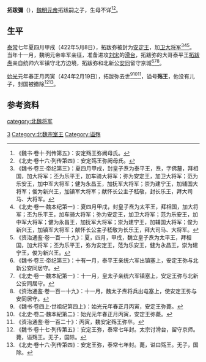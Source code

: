'''拓跋彌'''（{{bd|?||424年|2月19日|catIdx=t}}），[[魏明元帝|魏明元帝]]拓跋嗣之子，生母不详<ref>《魏书·卷十·列传第五》：安定殇王弥阙母氏。</ref><ref>《北史·卷十六·列传第四》：安定殇王弥阙母氏。</ref>。

==生平==
[[泰常|泰常]]七年夏四月甲戌（422年5月8日），拓跋弥被封为[[安定王|安定王]]，加[[卫大将军|卫大将军]]<ref>《魏书·卷三·帝纪第三》：夏四月甲戌，封皇子焘为泰平王，焘，字佛釐，拜相国，加大将军；丕为乐平王，加车骑大将军；弥为安定王，加卫大将军；范为乐安王，加中军大将军；健为永昌王，加抚军大将军；崇为建宁王，加辅国大将军；俊为新兴王，加镇军大将军；献怀长公主子嵇敬，封长乐王，拜大司马、大将军。</ref><ref>《北史·卷一·魏本纪第一》：夏四月甲戌，封皇子焘为太平王，拜相国，加大将军；丕为乐平王，加车骑大将军；弥为安定王，加卫大将军；范为乐安王，加中军大将军；健为永昌王，加抚军大将军；崇为建宁王，加辅国大将军；俊为新兴王，加镇军大将军；献怀长公主子嵇敬为长乐王，拜大司马、大将军。</ref><ref>《资治通鉴·卷一百一十九》：夏，四月，甲戌，魏立皇子焘为太平王，拜相国，加大将军；丕为乐平王，弥为安定王，范为乐安王，健为永昌王，崇为建宁王，俊为新兴王。</ref>。当年十一月，魏明元帝率军亲征，准备进攻[[刘宋|刘宋]]的[[滑台|滑台]]，拓跋弥的大哥泰平王[[拓跋焘|拓跋焘]]亲自统帅六军镇守北方边境，拓跋弥和北新公[[安同|安同]]留守京城<ref>《魏书·卷三·帝纪第三》：十有一月，泰平王亲统六军出镇塞上，安定王弥与北新公安同居守。</ref><ref>《北史·卷一·魏本紀第一》：十一月，皇太子亲统六军镇塞上，安定王弥与北新公安同居守。</ref><ref>《资治通鉴·卷一百一十九》：十一月，魏太子焘将兵出屯塞上，使安定王弥与安同居守。</ref>。

[[始光|始光]]元年春正月丙寅（424年2月19日），拓跋弥去世<ref>《魏书·卷四上·世祖纪第四上》：始光元年春正月丙寅，安定王弥薨。</ref><ref>《北史·卷二·魏本紀第二》：始光元年春正月丙寅，安定王弥薨。</ref><ref>《资治通鉴·卷一百二十》：丙寅，魏安定殇王弥卒。</ref>，谥号'''殇王'''，他没有儿子，封国被撤除<ref>《魏书·卷十七·列传第五》：安定王弥，泰常七年封。太宗讨滑台，留守京师。薨，谥殇王。无子，国除。</ref><ref>《北史·卷十六·列传第四》：安定王弥，泰常七年封。薨，谥曰殇王。无子，国除。</ref>。

==参考资料==
{{reflist}}

[[category:北魏将军|category:北魏将军]]
[[Category:魏明元帝皇子|3]]
[[Category:北魏宗室王|Category:北魏宗室王]]
[[Category:谥殇|Category:谥殇]]